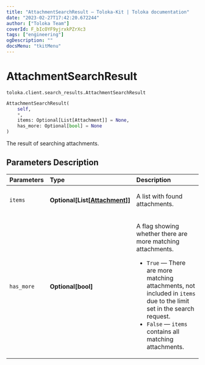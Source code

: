 ```yaml
---
title: "AttachmentSearchResult — Toloka-Kit | Toloka documentation"
date: "2023-02-27T17:42:20.672244"
author: ["Toloka Team"]
coverId: F_bIcOYF9yjrxkPZrXc3
tags: ["engineering"]
ogDescription: ""
docsMenu: "tkitMenu"
---
```


# AttachmentSearchResult
`toloka.client.search_results.AttachmentSearchResult`

```python
AttachmentSearchResult(
    self,
    *,
    items: Optional[List[Attachment]] = None,
    has_more: Optional[bool] = None
)
```

The result of searching attachments.

## Parameters Description

| Parameters | Type | Description |
| :----------| :----| :-----------|
`items`|**Optional\[List\[[Attachment](/docs/toloka-kit/reference/toloka.client.attachment.Attachment)\]\]**|<p>A list with found attachments.</p>
`has_more`|**Optional\[bool\]**|<p>A flag showing whether there are more matching attachments.</p> <ul> <li>`True` — There are more matching attachments, not included in `items` due to the limit set in the search request.</li> <li>`False` — `items` contains all matching attachments.</li> </ul>
